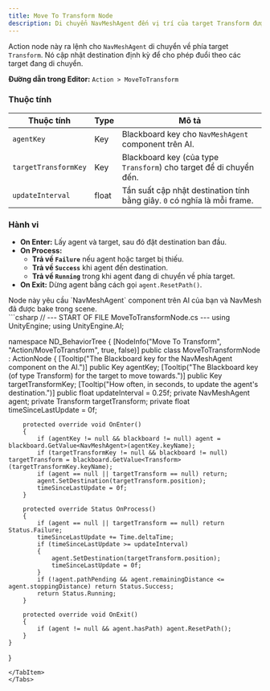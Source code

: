 ```yaml
---
title: Move To Transform Node
description: Di chuyển NavMeshAgent đến vị trí của target Transform được lưu trên Blackboard.
---
```


Action node này ra lệnh cho `NavMeshAgent` di chuyển về phía target `Transform`. Nó cập nhật destination định kỳ để cho phép đuổi theo các target đang di chuyển.

**Đường dẫn trong Editor:** `Action > MoveToTransform`

### Thuộc tính

| Thuộc tính            | Type  | Mô tả                                                                                         |
| ---------------------- | ----- | --------------------------------------------------------------------------------------------- |
| `agentKey`             | Key   | Blackboard key cho `NavMeshAgent` component trên AI.                                          |
| `targetTransformKey`   | Key   | Blackboard key (của type `Transform`) cho target để di chuyển đến.                           |
| `updateInterval`       | float | Tần suất cập nhật destination tính bằng giây. `0` có nghĩa là mỗi frame.                     |

### Hành vi

-   **On Enter:** Lấy agent và target, sau đó đặt destination ban đầu.
-   **On Process:**
    -   **Trả về `Failure`** nếu agent hoặc target bị thiếu.
    -   **Trả về `Success`** khi agent đến destination.
    -   **Trả về `Running`** trong khi agent đang di chuyển về phía target.
-   **On Exit:** Dừng agent bằng cách gọi `agent.ResetPath()`.

<Aside type="caution">
Node này yêu cầu `NavMeshAgent` component trên AI của bạn và NavMesh đã được bake trong scene.
</Aside>

<Tabs>
<TabItem label="C# Code">
```csharp
// --- START OF FILE MoveToTransformNode.cs ---
using UnityEngine;
using UnityEngine.AI;

namespace ND_BehaviorTree
{
    [NodeInfo("Move To Transform", "Action/MoveToTransform", true, false)]
    public class MoveToTransformNode : ActionNode
    {
        [Tooltip("The Blackboard key for the NavMeshAgent component on the AI.")]
        public Key agentKey;
        [Tooltip("The Blackboard key (of type Transform) for the target to move towards.")]
        public Key targetTransformKey;
        [Tooltip("How often, in seconds, to update the agent's destination.")]
        public float updateInterval = 0.25f;
        private NavMeshAgent agent;
        private Transform targetTransform;
        private float timeSinceLastUpdate = 0f;

        protected override void OnEnter()
        {
            if (agentKey != null && blackboard != null) agent = blackboard.GetValue<NavMeshAgent>(agentKey.keyName);
            if (targetTransformKey != null && blackboard != null) targetTransform = blackboard.GetValue<Transform>(targetTransformKey.keyName);
            if (agent == null || targetTransform == null) return;
            agent.SetDestination(targetTransform.position);
            timeSinceLastUpdate = 0f;
        }

        protected override Status OnProcess()
        {
            if (agent == null || targetTransform == null) return Status.Failure;
            timeSinceLastUpdate += Time.deltaTime;
            if (timeSinceLastUpdate >= updateInterval)
            {
                agent.SetDestination(targetTransform.position);
                timeSinceLastUpdate = 0f;
            }
            if (!agent.pathPending && agent.remainingDistance <= agent.stoppingDistance) return Status.Success;
            return Status.Running;
        }

        protected override void OnExit()
        {
            if (agent != null && agent.hasPath) agent.ResetPath();
        }
    }
}
```
</TabItem>
</Tabs>
